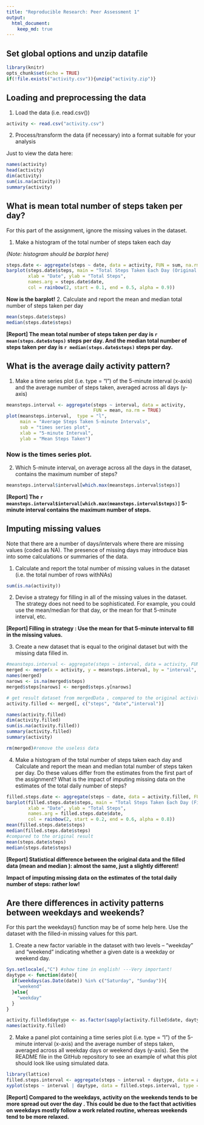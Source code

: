 ```yaml
---
title: "Reproducible Research: Peer Assessment 1"
output: 
  html_document:
    keep_md: true
---
```

## Set global options and unzip datafile
```r
library(knitr)
opts_chunk$set(echo = TRUE)
if(!file.exists("activity.csv")){unzip("activity.zip")}
```

## Loading and preprocessing the data
1.  Load the data (i.e. read.csv())
```r
activity <- read.csv("activity.csv")
```
2.  Process/transform the data (if necessary) into a format suitable for your analysis

Just to view the data here:

```r
names(activity) 
head(activity) 
dim(activity)
sum(is.na(activity))
summary(activity)

```


## What is mean total number of steps taken per day?
For this part of the assignment, ignore the missing values in the dataset.

1.  Make a histogram of the total number of steps taken each day

*(Note: histogram should be barplot here)*

```r
steps.date <- aggregate(steps ~ date, data = activity, FUN = sum, na.rm = TRUE)
barplot(steps.date$steps, main = "Total Steps Taken Each Day (Original Data)", 
        xlab = "Date", ylab = "Total Steps", 
        names.arg = steps.date$date, 
        col = rainbow(2, start = 0.1, end = 0.5, alpha = 0.9))
```
**Now is the barplot!**
2.	Calculate and report the mean and median total number of steps taken per day
```r
mean(steps.date$steps)
median(steps.date$steps)
```

**[Report] The mean total number of steps taken per day is `r mean(steps.date$steps)` steps per day. And the median total number of steps taken per day is `r median(steps.date$steps)` steps per day.**

## What is the average daily activity pattern?
1.  Make a time series plot (i.e. type = "l") of the 5-minute interval (x-axis) and the average number of steps taken, averaged across all days (y-axis)

```r
meansteps.interval <- aggregate(steps ~ interval, data = activity, 
                                FUN = mean, na.rm = TRUE)
plot(meansteps.interval,  type = "l", 
     main = "Average Steps Taken 5-minute Intervals",
     sub = "times series plot",
     xlab = "5-minute Interval", 
     ylab = "Mean Steps Taken")
```
### Now is the times series plot.
2.	Which 5-minute interval, on average across all the days in the dataset, contains the maximum number of steps?
```r
meansteps.interval$interval[which.max(meansteps.interval$steps)]
```
**[Report] The  `r meansteps.interval$interval[which.max(meansteps.interval$steps)]` 5-minute interval contains the maximum number of steps.**

## Imputing missing values
Note that there are a number of days/intervals where there are missing values (coded as NA). The presence of missing days may introduce bias into some calculations or summaries of the data.

1.  Calculate and report the total number of missing values in the dataset (i.e. the total number of rows withNAs)
```r
sum(is.na(activity))
```
2.	Devise a strategy for filling in all of the missing values in the dataset. The strategy does not need to be sophisticated. For example, you could use the mean/median for that day, or the mean for that 5-minute interval, etc.

**[Report] Filling in strategy : Use the mean for that 5-minute interval to fill in the missing values.** 
 
3.	Create a new dataset that is equal to the original dataset but with the missing data filled in.
```r
#meansteps.interval <- aggregate(steps ~ interval, data = activity, FUN = mean)
merged <- merge(x = activity, y = meansteps.interval, by = "interval", suffixes = c("", ".y"))
names(merged)
narows <- is.na(merged$steps)
merged$steps[narows] <- merged$steps.y[narows]

# get result dataset from mergedData , compared to the original activity data
activity.filled <- merged[, c("steps", "date","interval")] 

names(activity.filled)
dim(activity.filled)
sum(is.na(activity.filled))
summary(activity.filled)
summary(activity)

rm(merged)#remove the useless data

```
4.	Make a histogram of the total number of steps taken each day and Calculate and report the mean and median total number of steps taken per day. Do these values differ from the estimates from the first part of the assignment? What is the impact of imputing missing data on the estimates of the total daily number of steps?
```r
filled.steps.date <- aggregate(steps ~ date, data = activity.filled, FUN = sum)
barplot(filled.steps.date$steps, main = "Total Steps Taken Each Day (Filled Data)", 
        xlab = "Date", ylab = "Total Steps", 
        names.arg = filled.steps.date$date, 
        col = rainbow(2, start = 0.2, end = 0.6, alpha = 0.8))
mean(filled.steps.date$steps)
median(filled.steps.date$steps)
#compared to the original result
mean(steps.date$steps)
median(steps.date$steps)

```

**[Report] Statistical difference between the original data and the filled data (mean and median ): almost the same, just a slightly different!**

**Impact of imputing missing data on the estimates of the total daily number of steps: rather low!**

## Are there differences in activity patterns between weekdays and weekends?
For this part the weekdays() function may be of some help here. Use the dataset with the filled-in missing values for this part.

1.  Create a new factor variable in the dataset with two levels – “weekday” and “weekend” indicating whether a given date is a weekday or weekend day.
```r
Sys.setlocale(,"C") #show time in english! ---Very important!
daytype <- function(date){
  if(weekdays(as.Date(date)) %in% c("Saturday", "Sunday")){
    "weekend"
  }else{
    "weekday"
  }  
}

activity.filled$daytype <- as.factor(sapply(activity.filled$date, daytype))
names(activity.filled)
```
2.	Make a panel plot containing a time series plot (i.e. type = "l") of the 5-minute interval (x-axis) and the average number of steps taken, averaged across all weekday days or weekend days (y-axis). See the README file in the GitHub repository to see an example of what this plot should look like using simulated data.
```r
library(lattice)
filled.steps.interval <- aggregate(steps ~ interval + daytype, data = activity.filled, FUN = mean )
xyplot(steps ~ interval | daytype, data = filled.steps.interval, type = "l", layout = c(1, 2))
```

**[Report] Compared to the weekdays, activity on the weekends tends to be more spread out over the day . This could be due to the fact that activities on weekdays mostly follow a work related routine, whereas weekends tend to be more relaxed.**
